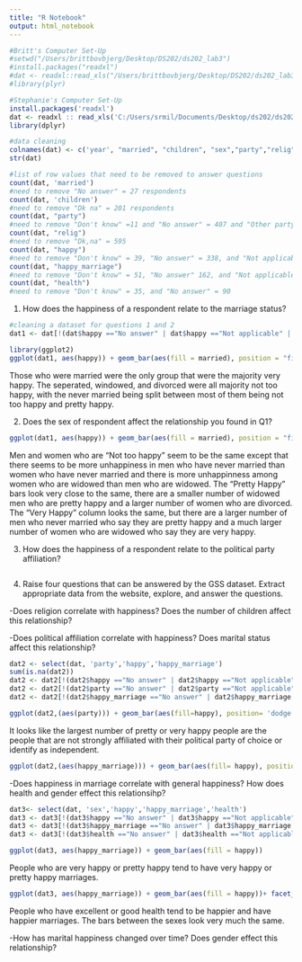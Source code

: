 ---
title: "R Notebook"
output: html_notebook
---
```{r}
#Britt's Computer Set-Up
#setwd("/Users/brittbovbjerg/Desktop/DS202/ds202_lab3")
#install.packages("readxl")
#dat <- readxl::read_xls("/Users/brittbovbjerg/Desktop/DS202/ds202_lab3/GSS.xls")
#library(plyr)

#Stephanie's Computer Set-Up 
install.packages('readxl')
dat <- readxl :: read_xls('C:/Users/srmil/Documents/Desktop/ds202/ds202_lab3/ds202_lab3/GSS.xls')
library(dplyr)

#data cleaning 
colnames(dat) <- c('year', "married", "children", "sex","party","relig","happy", "happy_marriage","health")
str(dat)

#list of row values that need to be removed to answer questions 
count(dat, 'married')
#need to remove "No answer" = 27 respondents 
count(dat, 'children')
#need to remove "Dk na" = 201 respondents 
count(dat, "party")
#need to remove "Don't know" =11 and "No answer" = 407 and "Other party" = 1072 
count(dat, "relig")
#need to remove "Dk,na" = 595 
count(dat, "happy") 
#need to remove "Don't know" = 39, "No answer" = 338, and "Not applicable" = 4383 
count(dat, "happy_marriage")
#need to remove "Don't know" = 51, "No answer" 162, and "Not applicable" = 34043 
count(dat, "health")
#need to remove "Don't know" = 35, and "No answer" = 90 


```
1. How does the happiness of a respondent relate to the marriage status? 
```{r}
#cleaning a dataset for questions 1 and 2
dat1 <- dat[!(dat$happy =="No answer" | dat$happy =="Not applicable" | dat$happy =="Don't know" | dat$married == "No answer"),] 

library(ggplot2)
ggplot(dat1, aes(happy)) + geom_bar(aes(fill = married), position = "fill")

```
Those who were married were the only group that were the majority very happy. The seperated, windowed, and divorced were all majority not too happy, with the never married being split between most of them being not too happy and pretty happy.


2. Does the sex of respondent affect the relationship you found in Q1?
```{r}
ggplot(dat1, aes(happy)) + geom_bar(aes(fill = married), position = "fill") + facet_wrap(~sex)
```
Men and women who are "Not too happy" seem to be the same except that there seems to be more unhappiness in men who have never married than women who have never married and there is more unhappinness among women who are widowed than men who are widowed. The "Pretty Happy" bars look very close to the same, there are a smaller number of widowed men who are pretty happy and a larger number of women who are divorced. The "Very Happy" column looks the same, but there are a larger number of men who never married who say they are pretty happy and a much larger number of women who are widowed who say they are very happy.

3. How does the happiness of a respondent relate to the political party affiliation? 
```{r}

```


4. Raise four questions that can be answered by the GSS dataset. Extract appropriate data from the website, explore, and answer the questions. 

-Does religion correlate with happiness? Does the number of children affect this relationship? 


-Does political affiliation correlate with happiness? Does marital status affect this relationship? 
```{r}

dat2 <- select(dat, 'party','happy','happy_marriage')
sum(is.na(dat2))
dat2 <- dat2[!(dat2$happy =="No answer" | dat2$happy =="Not applicable" | dat2$happy =="Don't know"),]
dat2 <- dat2[!(dat2$party =="No answer" | dat2$party =="Not applicable" | dat2$party =="Don't know"),]
dat2 <- dat2[!(dat2$happy_marriage =="No answer" | dat2$happy_marriage =="Not applicable" | dat2$happy_marriage =="Don't know"),]

ggplot(dat2,(aes(party))) + geom_bar(aes(fill=happy), position= 'dodge') + coord_flip()
```

It looks like the largest number of pretty or very happy people are the people that are not strongly affiliated with their political party of choice or identify as independent.

```{r}
ggplot(dat2,(aes(happy_marriage))) + geom_bar(aes(fill= happy), position= 'dodge')+ facet_wrap(~party, scales = 'free_y')
```


-Does happiness in marriage correlate with general happiness? How does health and gender effect this relationsihp? 

```{r}
dat3<- select(dat, 'sex','happy','happy_marriage','health')
dat3 <- dat3[!(dat3$happy =="No answer" | dat3$happy =="Not applicable" | dat3$happy =="Don't know"),] 
dat3 <- dat3[!(dat3$happy_marriage =="No answer" | dat3$happy_marriage =="Not applicable" | dat3$happy_marriage =="Don't know"),] 
dat3 <- dat3[!(dat3$health =="No answer" | dat3$health =="Not applicable" | dat3$health =="Don't know"),] 

ggplot(dat3, aes(happy_marriage)) + geom_bar(aes(fill = happy))
```
 People who are very happy or pretty happy tend to have very happy or pretty happy marriages.
 
```{r}
ggplot(dat3, aes(happy_marriage)) + geom_bar(aes(fill = happy))+ facet_grid(health~sex)
```
People who have excellent or good health tend to be happier and have happier marriages. The bars between the sexes look very much the same.

-How has marital happiness changed over time? Does gender effect this relationship? 

